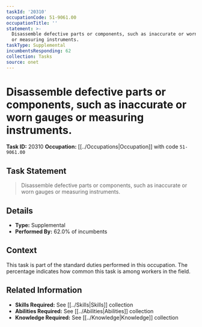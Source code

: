 ```yaml
---
taskId: '20310'
occupationCode: 51-9061.00
occupationTitle: ''
statement: >-
  Disassemble defective parts or components, such as inaccurate or worn gauges
  or measuring instruments.
taskType: Supplemental
incumbentsResponding: 62
collection: Tasks
source: onet
---
```

# Disassemble defective parts or components, such as inaccurate or worn gauges or measuring instruments.

**Task ID:** 20310
**Occupation:** [[../Occupations|Occupation]] with code `51-9061.00`

## Task Statement

> Disassemble defective parts or components, such as inaccurate or worn gauges or measuring instruments.

## Details

- **Type:** Supplemental
- **Performed By:** 62.0% of incumbents

## Context

This task is part of the standard duties performed in this occupation. The percentage indicates how common this task is among workers in the field.

## Related Information

- **Skills Required:** See [[../Skills|Skills]] collection
- **Abilities Required:** See [[../Abilities|Abilities]] collection
- **Knowledge Required:** See [[../Knowledge|Knowledge]] collection
